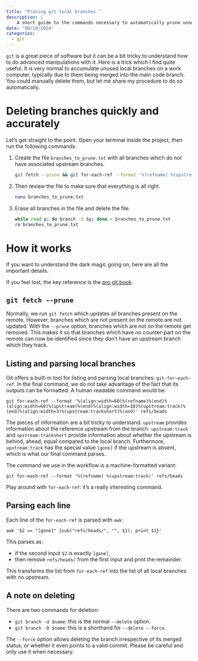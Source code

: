 ```yaml
---
title: "Pruning git local branches."
description: |
    A short guide to the commands necessary to automatically prune unneeded local branches from git.
date: "09/10/2024"
categories:
  - git
---
```


`git` is a great piece of software but it can be a bit tricky to understand how to do advanced manipulations with it.
Here is a trick which I find quite useful.
It is very normal to accumulate unused local branches on a work computer, typically due to them being merged into the main code branch.
You could manually delete them, but let me share my procedure to do so automatically.

# Deleting branches quickly and accurately

Let's get straight to the point. Open your terminal inside the project, then run the following commands.

1. Create the file `branches_to_prune.txt` with all branches which do not have associated upstream branches.

    ```bash
    git fetch --prune && git for-each-ref --format '%(refname) %(upstream:track)' refs/heads | awk '$2 == "[gone]" {sub("refs/heads/", "", $1); print $1}' >> branches_to_prune.txt
    ```

1. Then review the file to make sure that everything is all right.

    ```bash
    nano branches_to_prune.txt
    ```

1. Erase all branches in the file and delete the file.

    ```bash
    while read p; do branch -d $p; done < branches_to_prune.txt
    rm branches_to_prune.txt
    ```

# How it works

If you want to understand the dark magic going on, here are all the important details.

If you feel lost, the key reference is the [pro git book](https://git-scm.com/book/en/v2).

## `git fetch --prune`

Normally, we run `git fetch` which updates all branches present on the remote.
However, branches which are not present on the remote are not updated.
With the `--prune` option, branches which are not on the remote get removed.
This makes it so that branches which have no counter-part on the remote can now be identified since they don't have an upstream branch which they track.

## Listing and parsing local branches

Git offers a built-in tool for listing and parsing local branches: `git-for-each-ref`.
In the final command, we do not take advantage of the fact that its outputs can be formatted.
A human readable command would be:

```
git for-each-ref --format '%(align:width=60)%(refname)%(end)%(align:width=60)%(upstream)%(end)%(align:width=10)%(upstream:track)%(end)%(align:width=3)%(upstream:trackshort)%(end)' refs/heads
```

The pieces of information are a bit tricky to understand.
`upstream` provides information about the reference upstream from the branch.
`upstream:track` and `upstream:trackshort` provide information about whether the upstream is behind, ahead, equal compared to the local branch.
Furthermore, `upstream:track` has the special value `[gone]` if the upstream is absent, which is what our final command parses.

The command we use in the workflow is a machine-formatted variant:

```
git for-each-ref --format '%(refname) %(upstream:track)' refs/heads
```

Play around with `for-each-ref`: it's a really interesting command.

## Parsing each line

Each line of the `for-each-ref` is parsed with `awk`:

```
awk '$2 == "[gone]" {sub("refs/heads/", "", $1); print $1}'
```

This parses as:

- if the second input `$2` is exactly `[gone]`,
- then remove `refs/heads/` from the first input and print the remainder.

This transforms the list from `for-each-ref` into the list of all local branches with no upstream.

## A note on deleting

There are two commands for deletion:

- `git branch -d $name`: this is the normal `--delete` option.
- `git branch -D $name`: this is a shorthand for `--delete --force`.

The `--force` option allows deleting the branch irrespective of its merged status, or whether it even points to a valid commit.
Please be careful and only use it when necessary.
